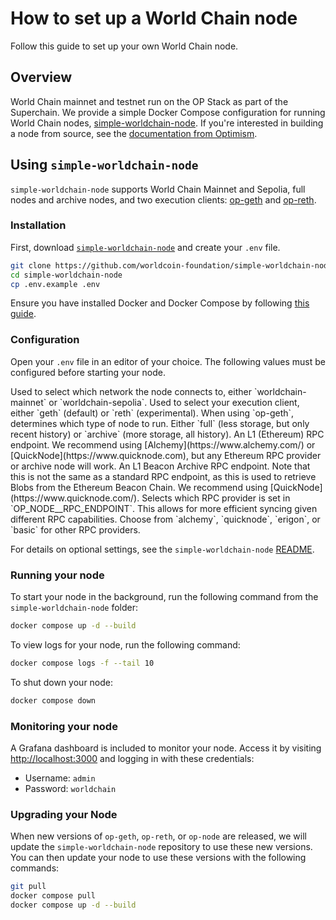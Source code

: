 # How to set up a World Chain node

Follow this guide to set up your own World Chain node.

## Overview

World Chain mainnet and testnet run on the OP Stack as part of the Superchain. We provide a simple Docker Compose configuration for running World Chain nodes, [simple-worldchain-node](https://github.com/worldcoin-foundation/simple-worldchain-node). If you're interested in building a node from source, see the [documentation from Optimism](https://docs.optimism.io/operators/node-operators/tutorials/node-from-source).

## Using `simple-worldchain-node`

`simple-worldchain-node` supports World Chain Mainnet and Sepolia, full nodes and archive nodes, and two execution clients: [op-geth](https://github.com/ethereum-optimism/op-geth) and [op-reth](https://github.com/paradigmxyz/reth).

### Installation

First, download [`simple-worldchain-node`](https://github.com/worldcoin-foundation/simple-worldchain-node) and create your `.env` file.

```bash {{ title: "Download simple-worldchain-node"}}
git clone https://github.com/worldcoin-foundation/simple-worldchain-node.git
cd simple-worldchain-node
cp .env.example .env
```

Ensure you have installed Docker and Docker Compose by following [this guide](https://docs.docker.com/compose/install/#scenario-three-install-the-docker-compose-standalone).

### Configuration

Open your `.env` file in an editor of your choice. The following values must be configured before starting your node.

<Properties>
	<Property name="NETWORK_NAME" type="worldchain-mainnet | worldchain-sepolia" required={true}>
		Used to select which network the node connects to, either `worldchain-mainnet` or `worldchain-sepolia`.
	</Property>
	<Property name="COMPOSE_PROFILES" type="geth | reth" required={true}>
        Used to select your execution client, either `geth` (default) or `reth` (experimental).
	</Property>
	<Property name="GETH_NODE_TYPE" type="full | archive" required={true}>
		When using `op-geth`, determines which type of node to run. Either `full` (less storage, but only recent history) or `archive` (more storage, all history).
	</Property>
	<Property name="L1_RPC_ENDPOINT" type="URL" required={true}>
		An L1 (Ethereum) RPC endpoint. We recommend using [Alchemy](https://www.alchemy.com/) or [QuickNode](https://www.quicknode.com), but any Ethereum RPC provider or archive node will work.
	</Property>
	<Property name="L1_BEACON_RPC_ENDPOINT" type="URL" required={true}>
		An L1 Beacon Archive RPC endpoint. Note that this is not the same as a standard RPC endpoint, as this is used to retrieve Blobs from the Ethereum Beacon Chain. We recommend using [QuickNode](https://www.quicknode.com/).
	</Property>
	<Property name="L1_RPC_TYPE" type="string" required={true}>
		Selects which RPC provider is set in `OP_NODE__RPC_ENDPOINT`. This allows for more efficient syncing given different RPC capabilities. Choose from `alchemy`, `quicknode`, `erigon`, or `basic` for other RPC providers.
	</Property>
</Properties>

For details on optional settings, see the `simple-worldchain-node` [README](https://github.com/worldcoin-foundation/simple-worldchain-node?tab=readme-ov-file#optional-configurations).

### Running your node

To start your node in the background, run the following command from the `simple-worldchain-node` folder:

```bash
docker compose up -d --build
```

To view logs for your node, run the following command:

```bash
docker compose logs -f --tail 10
```

To shut down your node:
```bash
docker compose down
```

### Monitoring your node

A Grafana dashboard is included to monitor your node. Access it by visiting [http://localhost:3000](http://localhost:3000) and logging in with these credentials:

- Username: `admin`
- Password: `worldchain`

### Upgrading your Node

When new versions of `op-geth`, `op-reth`, or `op-node` are released, we will update the `simple-worldchain-node` repository to use these new versions. You can then update your node to use these versions with the following commands:

```bash
git pull
docker compose pull
docker compose up -d --build
```